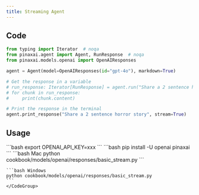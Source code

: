 ```yaml
---
title: Streaming Agent
---
```


## Code

```python cookbook/models/openai/responses/basic_stream.py
from typing import Iterator  # noqa
from pinaxai.agent import Agent, RunResponse  # noqa
from pinaxai.models.openai import OpenAIResponses

agent = Agent(model=OpenAIResponses(id="gpt-4o"), markdown=True)

# Get the response in a variable
# run_response: Iterator[RunResponse] = agent.run("Share a 2 sentence horror story", stream=True)
# for chunk in run_response:
#     print(chunk.content)

# Print the response in the terminal
agent.print_response("Share a 2 sentence horror story", stream=True)
```

## Usage

<Steps>
  <Snippet file="create-venv-step.mdx" />

  <Step title="Set your API key">
    ```bash
    export OPENAI_API_KEY=xxx
    ```
  </Step>

  <Step title="Install libraries">
    ```bash
    pip install -U openai pinaxai
    ```
  </Step>

  <Step title="Run Agent">
    <CodeGroup>
    ```bash Mac
    python cookbook/models/openai/responses/basic_stream.py
    ```

    ```bash Windows
    python cookbook/models/openai/responses/basic_stream.py
    ```
    </CodeGroup>
  </Step>
</Steps>